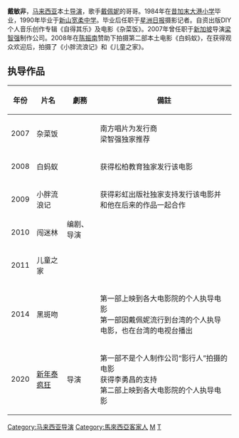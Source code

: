 {{unreferenced|time=2011-11-03T12:47:54+00:00}}
'''戴敏非'''，[[马来西亚|马来西亚]]本土[[导演|导演]]，歌手[[戴佩妮|戴佩妮]]的哥哥。1984年在[[昔加末|昔加末]][[大港小学|大港小学]]毕业，1990年毕业于[[新山|新山]][[宽柔中学|宽柔中学]]。毕业后任职于[[星洲日报|星洲日报]]摄影记者。自资出版DIY个人音乐创作专辑《自得其乐》及电影《杂菜饭》。2007年曾任职于[[新加坡|新加坡]]导演[[梁智强|梁智强]]制作公司。2008年在[[陈振南|陈振南]]赞助下拍摄第二部本土电影《白蚂蚁》，在获得观众欢迎后，拍摄了《小胖流浪记》和《儿童之家》。

==执导作品==
{| class="wikitable"
! 年份
! 片名
! 劇務
! 備註
|-
|2007||杂菜饭||rowspan=6|编剧、导演||南方唱片为发行商<br>梁智强独家推荐
|-
|2008||白蚂蚁||获得松柏教育独家发行该电影
|-
|2009||小胖流浪记||获得彩虹出版社独家支持发行该电影并和他在后来的作品一起合作
|-
|2010||闯迷林||
|-
|2011||儿童之家||
|-
|2014||黑斑吻||第一部上映到各大电影院的个人执导电影<br>第一部因戴佩妮流行到台湾的个人执导电影，也在台湾的电视台播出
|-
|2020||[[新年泰疯狂|新年泰疯狂]]||导演||第一部不是个人制作公司“影行人”拍摄的电影<br>获得李勇昌的支持<br>第二部上映到各大电影院的个人执导电影
|}

[[Category:马来西亚导演|Category:马来西亚导演]]
[[Category:馬來西亞客家人|Category:馬來西亞客家人]]
[[Category:戴姓|M]]
[[Category:柔佛人|T]]